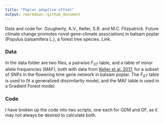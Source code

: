 ```yaml
---
title: "Poplar adaptive offset"
output: rmarkdown::github_document
---
```


Data and code for: Gougherty, A.V., Keller, S.R. and M.C. Fitzpatrick. Future climate change promotes novel gene-climate associations in balsam poplar (Populus balsamifera L.), a forest tree species. Link.

### Data
In the data folder are two files, a pairwise $F_{ST}$ table, and a table of minor allele frequencies (MAF), both with data from [Keller et al. 2017](https://academic.oup.com/jhered/article/109/1/47/4605251), for a subset of SNPs in the flowering time gene network in balsam poplar. The $F_{ST}$ table is used to fit a generalized dissimilarity model, and the MAF table is used in a Gradient Forest model.

### Code
I have broken up the code into two scripts, one each for GDM and GF, as it may not always be desired to calculate both. 
